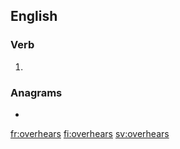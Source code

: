 ==English==

===Verb===
{{head|en|verb form}}

# {{en-third-person singular of|overhear}}

===Anagrams===
* {{l|en|overshare}}

[[fr:overhears]]
[[fi:overhears]]
[[sv:overhears]]